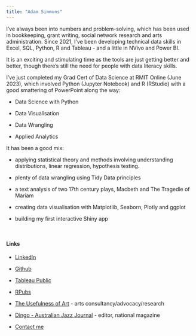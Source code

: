 ```yaml
---
title: "Adam Simmons"
---
```


I've always been into numbers and problem-solving, which has been used in bookkeeping, grant writing, social network research and arts administration. Since 2021, I've been developing technical data skills in Excel, SQL, Python, R and Tableau - and a little in NVivo and Power BI.

It is an exciting and stimulating time as the tools are just getting better and better, though there's still the need for people with data literacy skills.

I've just completed my Grad Cert of Data Science at RMIT Online (June 2023), which involved Python (Jupyter Notebook) and R (RStudio) with a good smattering of PowerPoint along the way:

-   Data Science with Python

-   Data Visualisation

-   Data Wrangling

-   Applied Analytics


It has been a good mix:

-   applying statistical theory and methods involving understanding distributions, linear regression, hypothesis testing.

-   plenty of data wrangling using Tidy Data principles

-   a text analysis of two 17th century plays, Macbeth and The Tragedie of Mariam

-   creating data visualisation with Matplotlib, Seaborn, Plotly and ggplot

-   building my first interactive Shiny app

<br>

#### Links

- [LinkedIn](https://www.linkedin/in/adamsimmonsjazz)  
- [Github](https://github.com/adam-tuoa)  
- [Tableau Public](https://public.tableau.com/app/profile/adam.simmons6405)  
- [RPubs](https://rpubs.com/adam_simmons)  

- [The Usefulness of Art](https://www.tuoa.com.au) - arts consultancy/advocacy/research
- [Dingo - Australian Jazz Journal](https://www.dingojazz.com) - editor, national magazine

- [Contact me](mailto:adam@tuoa.com.au)



